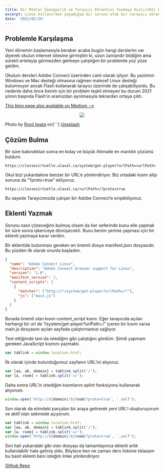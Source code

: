 ```yaml
---
title: Bir Miktar Üşengeçlik ve Tarayıcı Eklentisi Yazmaya Hızlı(102) Bir Giriş
excerpt: Linux kullanırken yaşadığım bir sorunu ufak bir tarayıcı eklentisi yazarak çözüyorum.
date: '2021/02/24'
---
```


## Problemle Karşılaşma

Yeni dönemin başlamasıyla beraber acaba bugün hangi derslerim var diyerek okulun internet sitesine girmiştim ki, uzun zamandır bildiğim ama sürekli erteleyip görmezden gelmeye çalıştığım bir problemle yüz yüze geldim.

Okulum dersleri Adobe Connect üzerinden canlı olarak işliyor. Bu yazılımın Windows ve Mac desteği olmasına rağmen malesef Linux desteği bulunmuyor ancak Flash kullanarak tarayıcı üzerinde de çalışabiliyordu. Bu nedenle daha önce benim için bir problem teşkil etmeyen bu durum 2021 yılının başında Flash’ın aramızdan ayrılmasıyla tekrardan ortaya çıktı.

<A>
  <a href="https://makifdb.medium.com/bir-miktar-%C3%BC%C5%9Fenge%C3%A7lik-ve-taray%C4%B1c%C4%B1-eklentisi-yazmaya-h%C4%B1zl%C4%B1-102-bir-giri%C5%9F-3599c5a1d0f2">
    This blog page also available on Medium ⟶
  </a>
</A>

<p align="center">
  <img src="/static/images/ryoji-iwata-5siQcvSxCP8-unsplash.jpg" />
  <figcaption>
    Photo by <a href="https://unsplash.com/@ryoji__iwata">Ryoji Iwata</a> on{' '}
    <a href="https://unsplash.com/">Unsplash</a>
  </figcaption>
</p>

## Çözüm Bulma

Bir süre bakındıktan sonra en kolay ve büyük ihtimalle en mantıklı çözümü buldum.

```web
https://classevirtuelle.ulaval.ca/system/get-player?urlPath=<urlPath>
```

Okul bizi yukardakine benzer bir URL’e yönlendiriyor. Biz ortadaki kısmı silip sonuna da “?proto=true” ekliyoruz.

```web
https://classevirtuelle.ulaval.ca/<urlPath>/?proto=true
```

Bu sayede Tarayıcımızda çalışan bir Adobe Connect’e erişebiliyoruz.

## Eklenti Yazmak

Sorunu nasıl çözeceğimi bulmuş olsam da her seferinde bunu elle yapmak bir süre sonra işkenceye dönüşecekti. Bunu benim yerime yapması için bir eklenti yazmaya karar verdim.

Bir eklentide bulunması gereken en önemli dosya manifest.json dosyasıdır. Bu yüzden ilk olarak onunla başladım.

```json
{
  "name": "Adobe Connect Linux",
  "description": "Adobe Connect browser support for Linux",
  "version": "1.0",
  "manifest_version": 3,
  "content_scripts": [
    {
      "matches": ["http://*/system/get-player?urlPath=/*"],
      "js": ["main.js"]
    }
  ]
}
```

Burada önemli olan kısım content_script kısmı. Eğer tarayıcıda açılan herhangi bir url de “/system/get-player?urlPath=/” içeren bir kısım varsa main.js dosyasını açılan sayfada çalıştırmamızı sağlıyor.

Test ettiğimde tam da istediğim gibi çalıştığını gördüm. Şimdi yapmam gereken JavaScript kısmını yazmaktı.

```javascript
var tablink = window.location.href;
```

İlk olarak içinde bulunduğumuz sayfanın URL’ini alıyoruz.

```javascript
var [aa, ab, domain] = tablink.split('/');
var [a, room] = tablink.split('=/');
```

Daha sonra URL’in istediğim kısımlarını splint fonksiyonu kullanarak alıyorum.

```javascript
window.open(`http://${domain}/${room}?proto=true`, '_self');
```

Son olarak da elimdeki parçaları bir araya getirerek yeni URL’i oluşturuyorum ve aktif olan sekmede açıyorum.

```javascript
var tablink = window.location.href;
var [aa, ab, domain] = tablink.split('/');
var [a, room] = tablink.split('=/');
window.open(`http://${domain}/${room}?proto=true`, '_self');
```

Son hali yukarıdaki gibi olan dosyayı da tamamlayınca eklenti artık kullanılabilir hale gelmiş oldu. Böylece ben ne zaman ders linkime tıklasam bu basit eklenti beni isteğim linke yönlendiriyor.

<A>
  <a href="https://github.com/makifdb/adobeconnect-linux">Github Repo</a>
</A>
